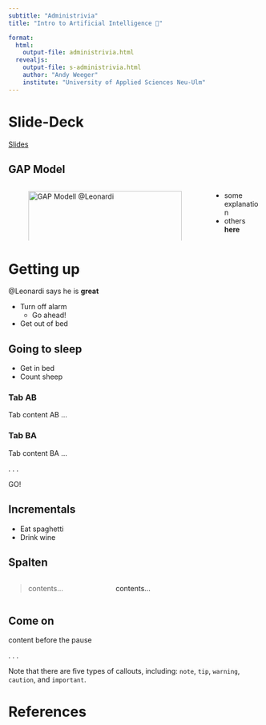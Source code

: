 ```yaml
---
subtitle: "Administrivia"  
title: "Intro to Artificial Intelligence 🧠"

format: 
  html:
    output-file: administrivia.html
  revealjs:
    output-file: s-administrivia.html 
    author: "Andy Weeger"
    institute: "University of Applied Sciences Neu-Ulm"
---
```


# Slide-Deck {visibility="hidden"}

[Slides](s-administrivia.html)

## GAP Model

:::: {.columns}

::: {.column width="80%"}
![GAP Modell @Leonardi](images/grafik.svg){width=100%}
:::

::: {.column width="20%"}

::: {.incremental}
- some explanation
- others __here__
:::

:::

::::



# Getting up {background-color="aquamarine"}

@Leonardi says he is
__great__

- Turn off alarm
  - Go ahead! 
- Get out of bed

## Going to sleep

- Get in bed
- Count sheep

::: {.panel-tabset}

### Tab AB

Tab content AB ...

### Tab BA

Tab content BA ...

. . . 

GO!

:::

## Incrementals

::: {.incremental}

- Eat spaghetti
- Drink wine

:::

## Spalten

:::: {.columns}

::: {.column width="40%"}
> contents...
:::

::: {.column width="60%"}
contents...
:::

::::

## Come on

content before the pause

. . .

::: {.notes}
::: {.callout-note}
Note that there are five types of callouts, including:
`note`, `tip`, `warning`, `caution`, and `important`.
:::
:::

::: {#refs}
# References
:::

